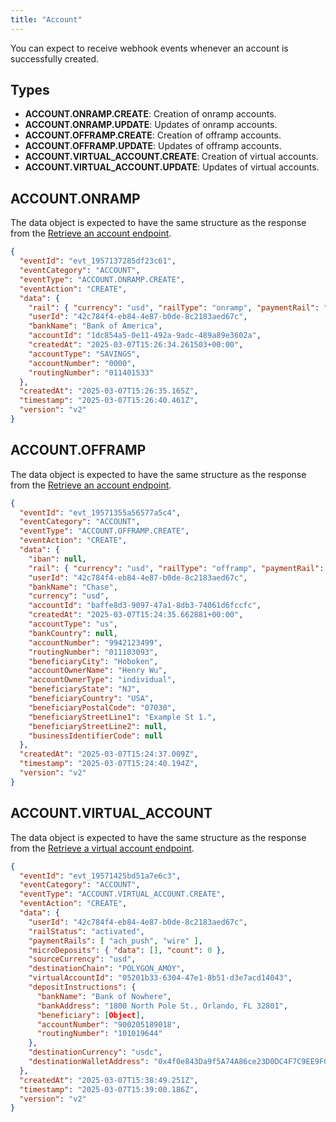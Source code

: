 ```yaml
---
title: "Account"
---
```


You can expect to receive webhook events whenever an account is successfully created.

## Types

- **ACCOUNT.ONRAMP.CREATE**: Creation of onramp accounts.
- **ACCOUNT.ONRAMP.UPDATE**: Updates of onramp accounts.
- **ACCOUNT.OFFRAMP.CREATE**: Creation of offramp accounts.
- **ACCOUNT.OFFRAMP.UPDATE**: Updates of offramp accounts.
- **ACCOUNT.VIRTUAL_ACCOUNT.CREATE**: Creation of virtual accounts.
- **ACCOUNT.VIRTUAL_ACCOUNT.UPDATE**: Updates of virtual accounts.

## ACCOUNT.ONRAMP

The data object is expected to have the same structure as the response from the [Retrieve an account endpoint](/api-reference/account/retrieve-an-account).

```json
{
  "eventId": "evt_1957137285df23c61",
  "eventCategory": "ACCOUNT",
  "eventType": "ACCOUNT.ONRAMP.CREATE",
  "eventAction": "CREATE",
  "data": {
    "rail": { "currency": "usd", "railType": "onramp", "paymentRail": "ach" },
    "userId": "42c784f4-eb84-4e87-b0de-8c2183aed67c",
    "bankName": "Bank of America",
    "accountId": "1dc854a5-0e11-492a-9adc-489a89e3602a",
    "createdAt": "2025-03-07T15:26:34.261503+00:00",
    "accountType": "SAVINGS",
    "accountNumber": "0000",
    "routingNumber": "011401533"
  },
  "createdAt": "2025-03-07T15:26:35.165Z",
  "timestamp": "2025-03-07T15:26:40.461Z",
  "version": "v2"
}
```

## ACCOUNT.OFFRAMP

The data object is expected to have the same structure as the response from the [Retrieve an account endpoint](/api-reference/account/retrieve-an-account).

```json
{
  "eventId": "evt_19571355a56577a5c4",
  "eventCategory": "ACCOUNT",
  "eventType": "ACCOUNT.OFFRAMP.CREATE",
  "eventAction": "CREATE",
  "data": {
    "iban": null,
    "rail": { "currency": "usd", "railType": "offramp", "paymentRail": "ach" },
    "userId": "42c784f4-eb84-4e87-b0de-8c2183aed67c",
    "bankName": "Chase",
    "currency": "usd",
    "accountId": "baffe8d3-9097-47a1-8db3-74061d6fccfc",
    "createdAt": "2025-03-07T15:24:35.662881+00:00",
    "accountType": "us",
    "bankCountry": null,
    "accountNumber": "9942123499",
    "routingNumber": "011103093",
    "beneficiaryCity": "Hoboken",
    "accountOwnerName": "Henry Wu",
    "accountOwnerType": "individual",
    "beneficiaryState": "NJ",
    "beneficiaryCountry": "USA",
    "beneficiaryPostalCode": "07030",
    "beneficiaryStreetLine1": "Example St 1.",
    "beneficiaryStreetLine2": null,
    "businessIdentifierCode": null
  },
  "createdAt": "2025-03-07T15:24:37.009Z",
  "timestamp": "2025-03-07T15:24:40.194Z",
  "version": "v2"
}
```

## ACCOUNT.VIRTUAL_ACCOUNT

The data object is expected to have the same structure as the response from the [Retrieve a virtual account endpoint](/api-reference/virtual-account/retrieve-a-virtual-account).

```json
{
  "eventId": "evt_19571425bd51a7e6c3",
  "eventCategory": "ACCOUNT",
  "eventType": "ACCOUNT.VIRTUAL_ACCOUNT.CREATE",
  "eventAction": "CREATE",
  "data": {
    "userId": "42c784f4-eb84-4e87-b0de-8c2183aed67c",
    "railStatus": "activated",
    "paymentRails": [ "ach_push", "wire" ],
    "microDeposits": { "data": [], "count": 0 },
    "sourceCurrency": "usd",
    "destinationChain": "POLYGON_AMOY",
    "virtualAccountId": "05201b33-6304-47e1-8b51-d3e7acd14043",
    "depositInstructions": {
      "bankName": "Bank of Nowhere",
      "bankAddress": "1800 North Pole St., Orlando, FL 32801",
      "beneficiary": [Object],
      "accountNumber": "900205189018",
      "routingNumber": "101019644"
    },
    "destinationCurrency": "usdc",
    "destinationWalletAddress": "0x4f0e843Da9f5A74A86ce23D0DC4F7C9EE9F01D57"
  },
  "createdAt": "2025-03-07T15:38:49.251Z",
  "timestamp": "2025-03-07T15:39:00.186Z",
  "version": "v2"
}
```
